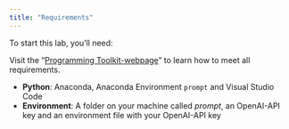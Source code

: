 ```yaml
---
title: "Requirements"
---
```


To start this lab, you'll need:

:::{.callout-important}
Visit the "[Programming Toolkit-webpage](https://kirenz.github.io/lab-toolkit/)" to learn how to meet all requirements.
:::

- **Python**: Anaconda, Anaconda Environment `prompt` and Visual Studio Code
- **Environment**: A folder on your machine called *prompt*, an OpenAI-API key and an environment file with your OpenAI-API key


